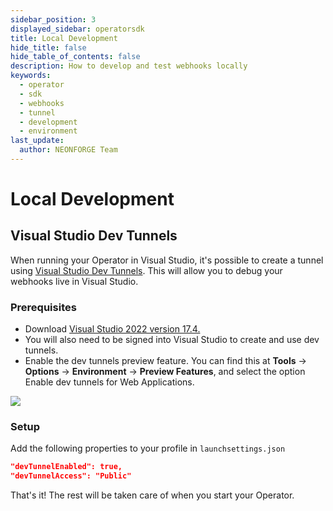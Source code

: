 ```yaml
---
sidebar_position: 3
displayed_sidebar: operatorsdk
title: Local Development
hide_title: false
hide_table_of_contents: false
description: How to develop and test webhooks locally
keywords:
  - operator
  - sdk
  - webhooks
  - tunnel
  - development
  - environment
last_update:
  author: NEONFORGE Team
---
```



# Local Development

## Visual Studio Dev Tunnels

When running your Operator in Visual Studio, it's possible to create a tunnel
using
[Visual Studio Dev Tunnels](https://devblogs.microsoft.com/visualstudio/dev-tunnels-in-visual-studio-for-asp-net-core-projects/).
This will allow you to debug your webhooks live in Visual Studio.

### Prerequisites

- Download
  [Visual Studio 2022 version 17.4.](https://visualstudio.microsoft.com/vs/)
- You will also need to be signed into Visual Studio to create and use dev
  tunnels.
- Enable the dev tunnels preview feature. You can find this at
  <strong>Tools</strong> -> <strong>Options</strong> ->
  <strong>Environment</strong> -> <strong>Preview Features</strong>, and select
  the option Enable dev tunnels for Web Applications.

![](./assets/enable-dev-tunnels.png)

### Setup

Add the following properties to your profile in `launchsettings.json`

```json
"devTunnelEnabled": true,
"devTunnelAccess": "Public"
```

That's it! The rest will be taken care of when you start your Operator.
